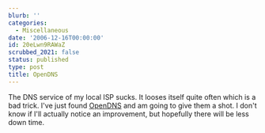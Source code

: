 ```yaml
---
blurb: ''
categories:
  - Miscellaneous
date: '2006-12-16T00:00:00'
id: 20eLwn9RAWaZ
scrubbed_2021: false
status: published
type: post
title: OpenDNS
---
```


The DNS service of my local ISP sucks. It looses itself quite often
which is a bad trick. I've just found
[OpenDNS](http://www.opendns.com/) and am going to give them a
shot. I don't know if I'll actually notice an improvement, but
hopefully there will be less down time.

